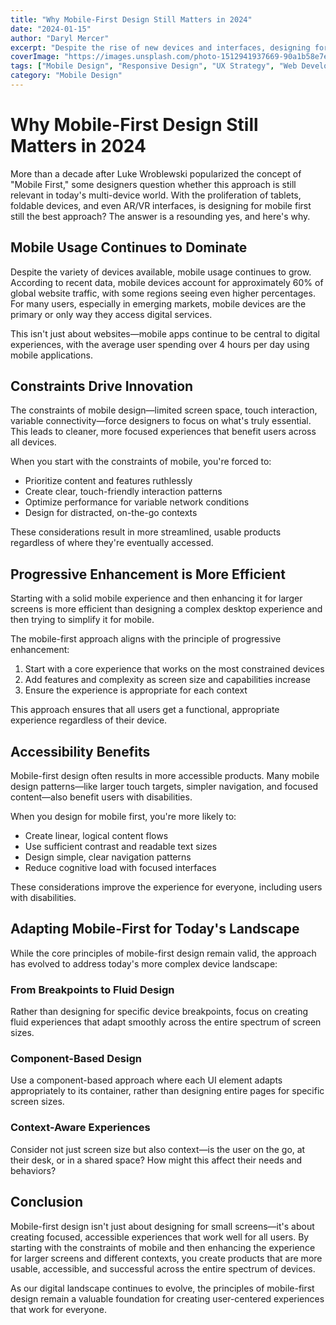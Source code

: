 ```yaml
---
title: "Why Mobile-First Design Still Matters in 2024"
date: "2024-01-15"
author: "Daryl Mercer"
excerpt: "Despite the rise of new devices and interfaces, designing for mobile first continues to be a crucial approach for creating successful digital products."
coverImage: "https://images.unsplash.com/photo-1512941937669-90a1b58e7e9c?ixlib=rb-4.0.3&ixid=MnwxMjA3fDB8MHxwaG90by1wYWdlfHx8fGVufDB8fHx8&auto=format&fit=crop&w=1000&q=80"
tags: ["Mobile Design", "Responsive Design", "UX Strategy", "Web Development"]
category: "Mobile Design"
---
```


# Why Mobile-First Design Still Matters in 2024

More than a decade after Luke Wroblewski popularized the concept of "Mobile First," some designers question whether this approach is still relevant in today's multi-device world. With the proliferation of tablets, foldable devices, and even AR/VR interfaces, is designing for mobile first still the best approach? The answer is a resounding yes, and here's why.

## Mobile Usage Continues to Dominate

Despite the variety of devices available, mobile usage continues to grow. According to recent data, mobile devices account for approximately 60% of global website traffic, with some regions seeing even higher percentages. For many users, especially in emerging markets, mobile devices are the primary or only way they access digital services.

This isn't just about websites—mobile apps continue to be central to digital experiences, with the average user spending over 4 hours per day using mobile applications.

## Constraints Drive Innovation

The constraints of mobile design—limited screen space, touch interaction, variable connectivity—force designers to focus on what's truly essential. This leads to cleaner, more focused experiences that benefit users across all devices.

When you start with the constraints of mobile, you're forced to:

- Prioritize content and features ruthlessly
- Create clear, touch-friendly interaction patterns
- Optimize performance for variable network conditions
- Design for distracted, on-the-go contexts

These considerations result in more streamlined, usable products regardless of where they're eventually accessed.

## Progressive Enhancement is More Efficient

Starting with a solid mobile experience and then enhancing it for larger screens is more efficient than designing a complex desktop experience and then trying to simplify it for mobile.

The mobile-first approach aligns with the principle of progressive enhancement:

1. Start with a core experience that works on the most constrained devices
2. Add features and complexity as screen size and capabilities increase
3. Ensure the experience is appropriate for each context

This approach ensures that all users get a functional, appropriate experience regardless of their device.

## Accessibility Benefits

Mobile-first design often results in more accessible products. Many mobile design patterns—like larger touch targets, simpler navigation, and focused content—also benefit users with disabilities.

When you design for mobile first, you're more likely to:

- Create linear, logical content flows
- Use sufficient contrast and readable text sizes
- Design simple, clear navigation patterns
- Reduce cognitive load with focused interfaces

These considerations improve the experience for everyone, including users with disabilities.

## Adapting Mobile-First for Today's Landscape

While the core principles of mobile-first design remain valid, the approach has evolved to address today's more complex device landscape:

### From Breakpoints to Fluid Design

Rather than designing for specific device breakpoints, focus on creating fluid experiences that adapt smoothly across the entire spectrum of screen sizes.

### Component-Based Design

Use a component-based approach where each UI element adapts appropriately to its container, rather than designing entire pages for specific screen sizes.

### Context-Aware Experiences

Consider not just screen size but also context—is the user on the go, at their desk, or in a shared space? How might this affect their needs and behaviors?

## Conclusion

Mobile-first design isn't just about designing for small screens—it's about creating focused, accessible experiences that work well for all users. By starting with the constraints of mobile and then enhancing the experience for larger screens and different contexts, you create products that are more usable, accessible, and successful across the entire spectrum of devices.

As our digital landscape continues to evolve, the principles of mobile-first design remain a valuable foundation for creating user-centered experiences that work for everyone.
